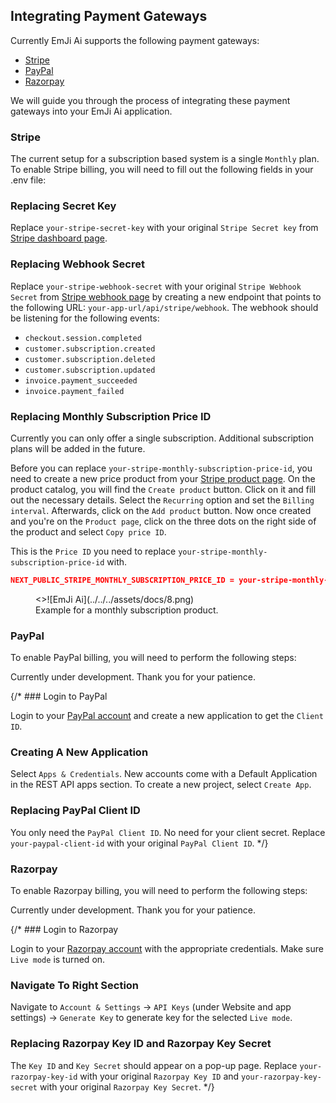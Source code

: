 ## Integrating Payment Gateways


Currently EmJi Ai supports the following payment gateways:

- [Stripe](https://stripe.com/)
- [PayPal](https://www.paypal.com/)
- [Razorpay](https://razorpay.com/)

We will guide you through the process of integrating these payment gateways into your EmJi Ai application.

### Stripe

The current setup for a subscription based system is a single `Monthly` plan. To enable Stripe billing, you
will need to fill out the following fields in your .env file:

<Steps>

### Replacing Secret Key

Replace `your-stripe-secret-key` with your original `Stripe Secret key` from [Stripe dashboard page](https://dashboard.stripe.com/).

### Replacing Webhook Secret

Replace `your-stripe-webhook-secret` with your original `Stripe Webhook Secret` from [Stripe webhook page](https://dashboard.stripe.com/webhooks)
by creating a new endpoint that points to the following URL: `your-app-url/api/stripe/webhook`. The webhook
should be listening for the following events:

- `checkout.session.completed`
- `customer.subscription.created`
- `customer.subscription.deleted`
- `customer.subscription.updated`
- `invoice.payment_succeeded`
- `invoice.payment_failed`

### Replacing Monthly Subscription Price ID

<Callout type="warning">
  Currently you can only offer a single subscription. Additional subscription
  plans will be added in the future.
</Callout>

Before you can replace `your-stripe-monthly-subscription-price-id`, you need to create a new price product from your
[Stripe product page](https://dashboard.stripe.com/products). On the product catalog, you will find the `Create product`
button. Click on it and fill out the necessary details. Select the `Recurring` option and set the `Billing interval`.
Afterwards, click on the `Add product` button. Now once created and you're on the `Product page`, click on the
three dots on the right side of the product and select `Copy price ID`.

This is the `Price ID` you need to replace `your-stripe-monthly-subscription-price-id` with.

```json filename=".env.local" copy
NEXT_PUBLIC_STRIPE_MONTHLY_SUBSCRIPTION_PRICE_ID = your-stripe-monthly-subscription-price-id
```

<figure>
  <>![EmJi Ai](../../../assets/docs/8.png)</>
  <figcaption>Example for a monthly subscription product.</figcaption>
</figure>

</Steps>

### PayPal

To enable PayPal billing, you will need to perform the following steps:

<Steps>

<Callout type="info">
  Currently under development. Thank you for your patience.
</Callout>

{/* ### Login to PayPal

Login to your [PayPal account](https://developer.paypal.com/dashboard/) and create a new application to
get the `Client ID`.

### Creating A New Application

Select `Apps & Credentials`. New accounts come with a Default Application in the REST API apps section. To
create a new project, select `Create App`.

### Replacing PayPal Client ID

You only need the `PayPal Client ID`. No need for your client secret. Replace `your-paypal-client-id` with your
original `PayPal Client ID`. */}

</Steps>

### Razorpay

To enable Razorpay billing, you will need to perform the following steps:

<Steps>

<Callout type="info">
  Currently under development. Thank you for your patience.
</Callout>

{/* ### Login to Razorpay

Login to your [Razorpay account](https://dashboard.razorpay.com/signin?screen=sign_in) with the appropriate
credentials. Make sure `Live mode` is turned on.

### Navigate To Right Section

Navigate to `Account & Settings` → `API Keys` (under Website and app settings) → `Generate Key` to generate key for
the selected `Live mode`.

### Replacing Razorpay Key ID and Razorpay Key Secret

The `Key ID` and `Key Secret` should appear on a pop-up page. Replace `your-razorpay-key-id` with your original
`Razorpay Key ID` and `your-razorpay-key-secret` with your original `Razorpay Key Secret`. */}

</Steps>
